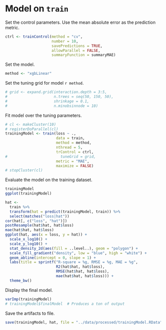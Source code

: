 # Model on `train`

Set the control parameters.
Use the mean absolute error as the prediction metric.

```r
ctrl <- trainControl(method = "cv",
                     number = 10,
                     savePredictions = TRUE,
                     allowParallel = FALSE,
                     summaryFunction = summaryMAE)
```

Set the model.

```r
method <- "xgbLinear"
```

Set the tuning grid for model `r method`.

```r
# grid <- expand.grid(interaction.depth = 3:5,
#                     n.trees = seq(50, 150, 50),
#                     shrinkage = 0.1,
#                     n.minobsinnode = 10)
```

Fit model over the tuning parameters.

```r
# cl <- makeCluster(10)
# registerDoParallel(cl)
trainingModel <- train(loss ~ .,
                       data = train,
                       method = method,
                       nthread = 5,
                       trControl = ctrl,
#                        tuneGrid = grid,
                       metric = "MAE",
                       maximize = FALSE)
# stopCluster(cl)
```

Evaluate the model on the training dataset.

```r
trainingModel
ggplot(trainingModel)
```

```r
hat <-
  train %>%
  transform(hat = predict(trainingModel, train)) %>%
  select(matches("loss|hat"))
cor(hat[, c("loss", "hat")])
postResample(hat$hat, hat$loss)
mae(hat$hat, hat$loss)
ggplot(hat, aes(x = loss, y = hat)) +
  scale_x_log10() +
  scale_y_log10() +
  stat_density_2d(aes(fill = ..level..), geom = "polygon") +
  scale_fill_gradient("density", low = "blue", high = "white") +
  geom_abline(intercept = 0, slope = 1) +
  labs(title = sprintf("R-square = %g, RMSE = %g, MAE = %g",
                       R2(hat$hat, hat$loss),
                       RMSE(hat$hat, hat$loss),
                       mae(hat$hat, hat$loss))) +
  theme_bw()
```

Display the final model.

```r
varImp(trainingModel)
# trainingModel$finalModel  # Produces a ton of output
```

Save the artifacts to file.

```r
save(trainingModel, hat, file = "../data/processed/trainingModel.RData")
```
